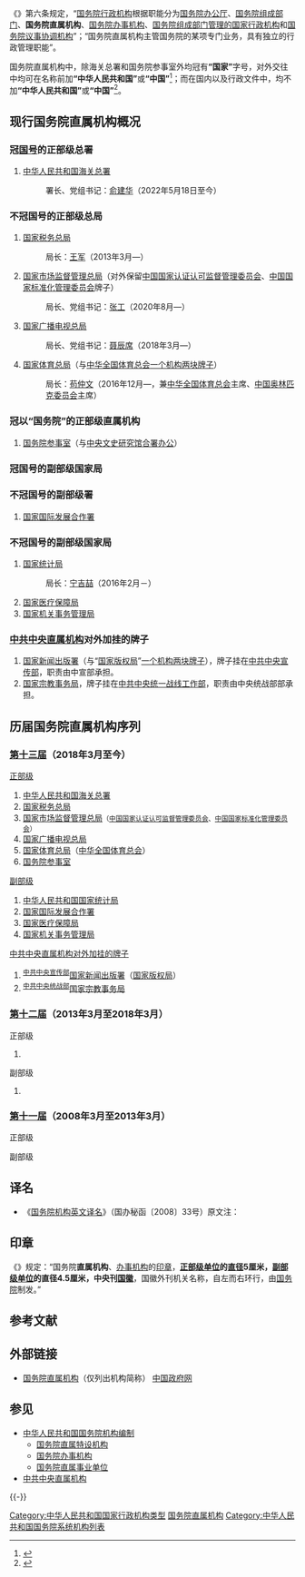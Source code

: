 {{中华人民共和国政府}}
{{Distinguish|国务院直属事业单位}}
《{{S|国务院行政机构设置和编制管理条例}}》第六条规定，“[[中华人民共和国国务院机构编制#国务院行政机构|国务院行政机构]]根据职能分为[[中华人民共和国国务院办公厅|国务院办公厅]]、[[国务院组成部门|国务院组成部门]]、'''国务院直属机构'''、[[国务院办事机构|国务院办事机构]]、[[国务院部委管理的国家局|国务院组成部门管理的国家行政机构]]和[[国务院议事协调机构|国务院议事协调机构]]”；“国务院直属机构主管国务院的某项专门业务，具有独立的行政管理职能”。

国务院直属机构中，除海关总署和国务院参事室外均冠有'''“国家”'''字号，对外交往中均可在名称前加'''“中华人民共和国”'''或'''“中国”'''<ref>{{cite web|title=国务院机构名称|url=http://www.scopsr.gov.cn/zlzx/bzcs/201501/t20150119_270724.html|accessdate=2018-01-22|date=2015-01-09|publisher=[[中央机构编制委员会办公室|中央机构编制委员会办公室]]|archiveurl=https://web.archive.org/web/20180123072144/http://www.scopsr.gov.cn/zlzx/bzcs/201501/t20150119_270724.html|archivedate=2018-01-23|dead-url=yes}}</ref>；而在国内以及行政文件中，均不加'''“中华人民共和国”'''或'''“中国”'''<ref>{{cite web|title=国务院组织机构|url=http://www.gov.cn/guowuyuan/zuzhi.htm|accessdate=2018-01-22|date=2017-08|publisher=[[中华人民共和国中央人民政府门户网站|中国政府网]]|archiveurl=https://web.archive.org/web/20171025153149/http://www.gov.cn/guowuyuan/zuzhi.htm|archivedate=2017-10-25|dead-url=no}}</ref>。

== 现行国务院直属机构概况 ==
=== 冠[[国号|国号]]的正部级总署 ===
# [[中华人民共和国海关总署|中华人民共和国海关总署]]
#: 署长、党组书记：[[俞建华|俞建华]]（2022年5月18日至今）

=== 不冠国号的正部级总局 ===
# [[国家税务总局|国家税务总局]]
#: 局长：[[王军_(1958年)|王军]]（2013年3月—）
# [[国家市场监督管理总局|国家市场监督管理总局]]（对外保留[[中国国家认证认可监督管理委员会|中国国家认证认可监督管理委员会]]、[[中国国家标准化管理委员会|中国国家标准化管理委员会]]牌子）
#: 局长、党组书记：[[张工_(1961年)|张工]]（2020年8月—）
# [[国家广播电视总局|国家广播电视总局]]
#: 局长、党组书记：[[聂辰席|聂辰席]]（2018年3月—）
# [[国家体育总局|国家体育总局]]（与[[中华全国体育总会|中华全国体育总会]][[一个机构两块牌子|一个机构两块牌子]]）
#: 局长：[[苟仲文|苟仲文]]（2016年12月—，兼[[中华全国体育总会|中华全国体育总会]]主席、[[中国奥林匹克委员会|中国奥林匹克委员会]]主席）

=== 冠以“国务院”的正部级直属机构 ===
# [[国务院参事室|国务院参事室]]（与[[中央文史研究馆|中央文史研究馆]][[合署办公|合署办公]]）

=== 冠国号的副部级国家局 ===

=== 不冠国号的副部级署===
# [[国家国际发展合作署|国家国际发展合作署]]

=== 不冠国号的副部级国家局 ===
#[[国家统计局|国家统计局]]
#: 局长：[[宁吉喆|宁吉喆]]（2016年2月－）
# [[国家医疗保障局|国家医疗保障局]]
# [[国家机关事务管理局|国家机关事务管理局]]

===[[中共中央直属机构|中共中央直属机构]]对外加挂的牌子 ===
# [[国家新闻出版署|国家新闻出版署]]（与“[[国家版权局|国家版权局]]”[[一个机构两块牌子|一个机构两块牌子]]），牌子挂在[[中共中央宣传部|中共中央宣传部]]，职责由中宣部承担。
# [[国家宗教事务局|国家宗教事务局]]，牌子挂在[[中共中央统一战线工作部|中共中央统一战线工作部]]，职责由中央统战部部承担。

== 历届国务院直属机构序列 ==
=== [[中华人民共和国国务院_(第十三届)|第十三届]]（2018年3月至今） ===
{{col-begin}}
{{col-2}}
; [[:分类:正部级国务院直属机构|正部级]]
# [[中华人民共和国海关总署|中华人民共和国海关总署]]
# [[国家税务总局|国家税务总局]]
# [[国家市场监督管理总局|国家市场监督管理总局]]<small>（[[中国国家认证认可监督管理委员会|中国国家认证认可监督管理委员会]]、[[中国国家标准化管理委员会|中国国家标准化管理委员会]]）</small>
# [[国家广播电视总局|国家广播电视总局]]
# [[国家体育总局|国家体育总局]]（[[中华全国体育总会|中华全国体育总会]]）
# [[国务院参事室|国务院参事室]]

{{col-2}}
; [[:分类:副部级国务院直属机构|副部级]]
# [[中华人民共和国国家统计局|中华人民共和国国家统计局]]
# [[国家国际发展合作署|国家国际发展合作署]]
# [[国家医疗保障局|国家医疗保障局]]
# [[国家机关事务管理局|国家机关事务管理局]]

; [[中共中央直属机构|中共中央直属机构]][[一个机构两块牌子|对外加挂的牌子]]
# <sup>[[中共中央宣传部|中共中央宣传部]]</sup>[[国家新闻出版署|国家新闻出版署]]（[[国家版权局|国家版权局]]）
# <sup>[[中共中央统一战线工作部|中共中央统战部]]</sup>[[国家宗教事务局|国家宗教事务局]]
{{col-end}}

=== [[中华人民共和国国务院_(第十二届)|第十二届]]（2013年3月至2018年3月） ===
{{col-begin}}
{{col-2}}
; 正部级
# 

{{col-2}}
; 副部级
#
{{col-end}}

=== [[中华人民共和国国务院_(第十一届)|第十一届]]（2008年3月至2013年3月） ===
{{col-begin}}
{{col-2}}
; 正部级

{{col-2}}
; 副部级

{{col-end}}

== 译名 ==
*《[[国务院机构英文译名|国务院机构英文译名]]》（国办秘函〔2008〕33号）原文注：
{{Quote|
1. 本文件中的英文译名统一使用英式拼写，但各单位可根据需要选用美式拼写。<br />
2. 中文名称中未冠以“'''中华人民共和国'''”或“'''中国'''”字样的单位，在对外交往中可根据需要，在英文译名中加上“'''the People's Republic of China'''”（全称）或“'''China'''”（简称）的字样。
}}

== 印章 ==
《{{s|国务院关于国家行政机关和企业事业单位社会团体印章管理的规定}}》规定：“国务院'''直属机构'''、[[国务院办事机构|办事机构]]的[[印章|印章]]，'''[[:分类:正部级单位|正部级单位]]的[[直径|直径]]5厘米，[[:分类:副部级单位|副部级单位]]的直径4.5厘米，中央刊[[中华人民共和国国徽|国徽]]'''，国徽外刊机关名称，自左而右环行，由[[中华人民共和国国务院|国务院]]制发。”

== 参考文献 ==
{{Reflist}}

== 外部链接 ==
* [http://www.gov.cn/gjjg/2008-04/25/content_2250.htm 国务院直属机构]{{Wayback|url=http://www.gov.cn/gjjg/2008-04/25/content_2250.htm |date=20081219200922 }}（仅列出机构简称） [[中华人民共和国中央人民政府门户网站|中国政府网]]

== 参见 ==
{{Portal|中华人民共和国|政治}}
* [[中华人民共和国国务院机构编制|中华人民共和国国务院机构编制]]
** [[国务院直属特设机构|国务院直属特设机构]]
** [[国务院办事机构|国务院办事机构]]
** [[国务院直属事业单位|国务院直属事业单位]]
* [[中共中央直属机构|中共中央直属机构]]

{{-}}
{{国务院}}
{{国务院/13|属}}

[[Category:中华人民共和国国家行政机构类型|Category:中华人民共和国国家行政机构类型]]
[[Category:国务院直属机构|]]
[[Category:中华人民共和国国务院系统机构列表|Category:中华人民共和国国务院系统机构列表]]